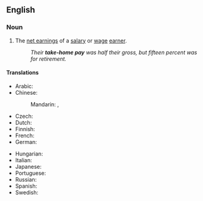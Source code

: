 {{also|takehome pay}}

==English==

===Noun===
{{en-noun|head=[[take]]-[[home]] [[pay]]|-}}

# The [[net earnings]] of a [[salary]] or [[wage]] [[earner]].
#: ''Their '''take-home pay''' was half their gross, but fifteen percent was for retirement.''

====Translations====
{{trans-top|net earnings of a wage earner}}
* Arabic: {{t-needed|ar}}
* Chinese:
*: Mandarin: {{t|cmn|扣稅後的實得工資|sc=Hani}}, {{t|cmn|扣税后的实得工资|tr=kòushuì hòu de shídé gōngzī|sc=Hani}}
* Czech: {{t|cs|čistý plat}}
* Dutch: {{t+|nl|nettoloon|n}}
* Finnish: {{t+|fi|nettopalkka}}
* French: {{t+|fr|salaire net|m}}
* German: {{t|de|Nettogehalt|n}}
{{trans-mid}}
* Hungarian: {{t|hu|nettó bér}}
* Italian: {{t-needed|it}}
* Japanese: {{t-needed|ja}}
* Portuguese: {{t+|pt|renda|f}}
* Russian: {{t|ru|чи́стый за́работок|m}}
* Spanish: {{t|es|salario neto|m}}
* Swedish: {{t+|sv|nettolön}}
{{trans-bottom}}